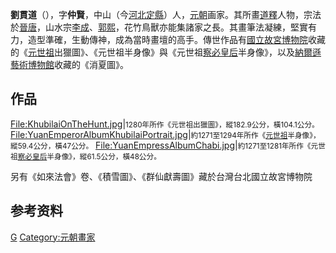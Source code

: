 {{Otheruses|other=名为的其他人物|刘一中}}

'''劉貫道'''（{{bd|？||？}}），字'''仲賢'''，中山（今[[河北|河北]][[定縣|定縣]]）人，[[元朝|元朝]]画家。其所畫[[道|道]][[釋|釋]]人物，宗法於[[晉|晉]][[唐|唐]]，山水宗[[李成|李成]]、[[郭熙|郭熙]]，花竹鳥獸亦能集諸家之長。其畫筆法凝練，堅實有力，造型準確，生動傳神，成為當時畫壇的高手。傳世作品有[[國立故宮博物院|國立故宮博物院]]收藏的《[[元世祖|元世祖]]出獵圖》、《元世祖半身像》與《元世祖[[察必皇后|察必皇后]]半身像》，以及[[納爾遜藝術博物館|納爾遜藝術博物館]]收藏的《消夏圖》。

==作品==
<gallery>
File:KhubilaiOnTheHunt.jpg|<small>1280年所作《元世祖出獵圖》，縱182.9公分，橫104.1公分。</small>
File:YuanEmperorAlbumKhubilaiPortrait.jpg|<small>約1271至1294年所作《[[元世祖|元世祖]]半身像》，縱59.4公分，橫47公分。</small>
File:YuanEmpressAlbumChabi.jpg|<small>約1271至1281年所作《元世祖[[察必皇后|察必皇后]]半身像》，縱61.5公分，橫48公分。</small>
</gallery>另有《如來法會》卷、《積雪圖》、《群仙獻壽圖》藏於台灣台北國立故宮博物院

== 参考资料 ==
{{reflist}}

{{Authority control}}

{{DEFAULTSORT:}}
[[Category:劉姓|G]]
[[Category:元朝畫家|Category:元朝畫家]]


{{China-painter-stub}}
{{元朝人物小作品}}